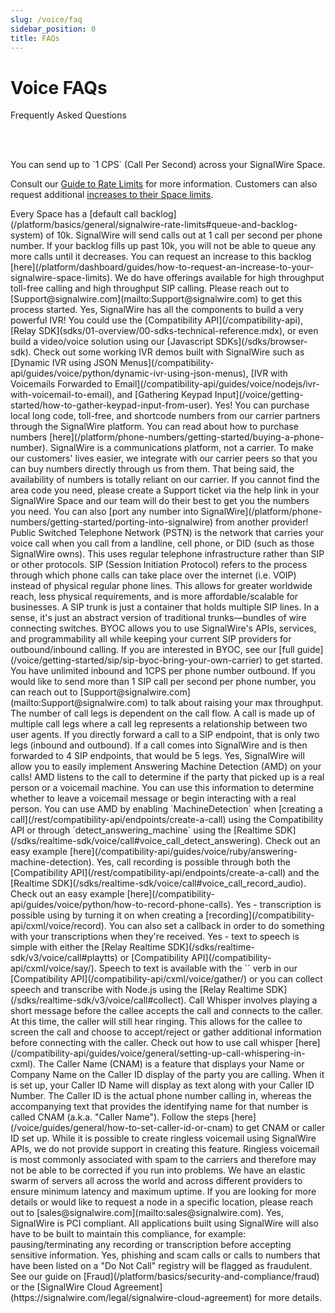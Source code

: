 ```yaml
---
slug: /voice/faq
sidebar_position: 0
title: FAQs
---
```



# Voice FAQs

<Subtitle>Frequently Asked Questions</Subtitle>

<br/><br/>

<AccordionGroup>
<Accordion title="How many calls per second can I send?">
You can send up to `1 CPS` (Call Per Second) across your SignalWire Space.

Consult our [Guide to Rate Limits](/platform/basics/general/signalwire-rate-limits) for more information. Customers can also request additional [increases to their Space limits](/platform/dashboard/guides/how-to-request-an-increase-to-your-signalwire-space-limits).
</Accordion>

<Accordion title="Are calls queued as they go out?">
Every Space has a [default call backlog](/platform/basics/general/signalwire-rate-limits#queue-and-backlog-system) of 10k. SignalWire will send calls out at 1 call per second per phone number. If your backlog fills up past 10k, you will not be able to queue any more calls until it decreases. You can request an increase to this backlog [here](/platform/dashboard/guides/how-to-request-an-increase-to-your-signalwire-space-limits).
</Accordion>

<Accordion title="How do I enable higher throughput calling?">
We do have offerings available for high throughput toll-free calling and high throughput SIP calling. 
Please reach out to [Support@signalwire.com](mailto:Support@signalwire.com) to get this process started.
</Accordion>

<Accordion title="Can you build an IVR (Interactive Voice Response) with SignalWire?">
Yes, SignalWire has all the components to build a very powerful IVR! You could use the [Compatibility API](/compatibility-api), [Relay SDK](sdks/01-overview/00-sdks-technical-reference.mdx), or even build a video/voice solution using our [Javascript SDKs](/sdks/browser-sdk).
Check out some working IVR demos built with SignalWire such as
[Dynamic IVR using JSON Menus](/compatibility-api/guides/voice/python/dynamic-ivr-using-json-menus),
[IVR with Voicemails Forwarded to Email](/compatibility-api/guides/voice/nodejs/ivr-with-voicemail-to-email), and
[Gathering Keypad Input](/voice/getting-started/how-to-gather-keypad-input-from-user).
</Accordion>

<Accordion title="Does SignalWire offer phone numbers to purchase?">
Yes! You can purchase local long code, toll-free, and shortcode numbers from our carrier partners through the SignalWire platform. You can read about how to purchase numbers [here](/platform/phone-numbers/getting-started/buying-a-phone-number).
</Accordion>

<Accordion title="What do I do if I can't find the specific area code or phone number that I need?">
SignalWire is a communications platform, not a carrier. To make our customers' lives easier, we integrate with our carrier peers so that you can buy numbers directly through us from them. That being said, the availability of numbers is totally reliant on our carrier.
If you cannot find the area code you need, please create a Support ticket via the help link in your SignalWire Space and our team will do their best to get you the numbers you need. You can also [port any number into SignalWire](/platform/phone-numbers/getting-started/porting-into-signalwire) from another provider!
</Accordion>

<Accordion title="What is PSTN?">
Public Switched Telephone Network (PSTN) is the network that carries your voice call when you call from a landline, cell phone, or DID (such as those SignalWire owns). This uses regular telephone infrastructure rather than SIP or other protocols.
</Accordion>

<Accordion title="What is SIP?">
SIP (Session Initiation Protocol) refers to the process through which phone calls can take place over the internet (i.e. VOIP) instead of physical regular phone lines. This allows for greater worldwide reach, less physical requirements, and is more affordable/scalable for businesses.
</Accordion>

<Accordion title="How is SIP on SignalWire different from traditional SIP trunking?">
A SIP trunk is just a container that holds multiple SIP lines. In a sense, it's just an abstract version of traditional trunks—bundles of wire connecting switches.
</Accordion>

<Accordion title="What is BYOC (Bring Your Own Carrier)?">
BYOC allows you to use SignalWire's APIs, services, and programmability all while keeping your current SIP providers for outbound/inbound calling. If you are interested in BYOC, see our [full guide](/voice/getting-started/sip/sip-byoc-bring-your-own-carrier) to get started.
</Accordion>

<Accordion title="How many SIP channels can you have for each phone number?">
You have unlimited inbound and 1CPS per phone number outbound. 
If you would like to send more than 1 SIP call per second per phone number, you can reach out to 
[Support@signalwire.com](mailto:Support@signalwire.com) 
to talk about raising your max throughput.
</Accordion>

<Accordion title="How many legs are in a SIP call?">
The number of call legs is dependent on the call flow. A call is made up of multiple call legs where a call leg represents a relationship between two user agents. If you directly forward a call to a SIP endpoint, that is only two legs (inbound and outbound). If a call comes into SignalWire and is then forwarded to 4 SIP endpoints, that would be 5 legs.
</Accordion>

<Accordion title="Do you have Answering Machine Detection?">
Yes, SignalWire will allow you to easily implement Answering Machine Detection (AMD) on your calls! AMD listens to the call to determine if the party that picked up is a real person or a voicemail machine. You can use this information to determine whether to leave a voicemail message or begin interacting with a real person. You can use AMD by enabling `MachineDetection` when [creating a call](/rest/compatibility-api/endpoints/create-a-call) using the Compatibility API or through `detect_answering_machine` using the [Realtime SDK](/sdks/realtime-sdk/voice/call#voice_call_detect_answering). Check out an easy example [here](/compatibility-api/guides/voice/ruby/answering-machine-detection).
</Accordion>

<Accordion title="Do you have call recording capabilities?">
Yes, call recording is possible through both the [Compatibility API](/rest/compatibility-api/endpoints/create-a-call) and the [Realtime SDK](/sdks/realtime-sdk/voice/call#voice_call_record_audio). Check out an easy example [here](/compatibility-api/guides/voice/python/how-to-record-phone-calls).
</Accordion>

<Accordion title="Do you have transcription capabilities?">
Yes - transcription is possible using by turning it on when creating a [recording](/compatibility-api/cxml/voice/record). You can also set a callback in order to do something with your transcriptions when they're received.
</Accordion>

<Accordion title="Do you have text-to-speech capabilities?">
Yes - text to speech is simple with either the [Relay Realtime SDK](/sdks/realtime-sdk/v3/voice/call#playtts) or [Compatibility API](/compatibility-api/cxml/voice/say/).
</Accordion>

<Accordion title="What about speech-to-text capabilities?">
Speech to text is available with the `<gather>` verb in our [Compatibility API](/compatibility-api/cxml/voice/gather/) or you can collect speech and transcribe with Node.js using the [Relay Realtime SDK](/sdks/realtime-sdk/v3/voice/call#collect).
</Accordion>

<Accordion title="Do you have call whisper?">
Call Whisper involves playing a short message before the callee accepts the call and connects to the caller. At this time, the caller will still hear ringing. This allows for the callee to screen the call and choose to accept/reject or gather additional information before connecting with the caller. Check out how to use call whisper [here](/compatibility-api/guides/voice/general/setting-up-call-whispering-in-cxml).
</Accordion>

<Accordion title="How do I set Caller ID/CNAM?">
The Caller Name (CNAM) is a feature that displays your Name or Company Name on the Caller ID display of the party you are calling. When it is set up, your Caller ID Name will display as text along with your Caller ID Number.
The Caller ID is the actual phone number calling in, whereas the accompanying text that provides the identifying name for that number is called CNAM (a.k.a. "Caller Name").
Follow the steps [here](/voice/guides/general/how-to-set-caller-id-or-cnam) to get CNAM or caller ID set up.
</Accordion>

<Accordion title="Do you support ringless voicemail?">
While it is possible to create ringless voicemail using SignalWire APIs, we do not provide support in creating this feature. Ringless voicemail is most commonly associated with spam to the carriers and therefore may not be able to be corrected if you run into problems.
</Accordion>

<Accordion title="Where are your nearest data hubs/centers?">
We have an elastic swarm of servers all across the world and across different providers to ensure minimum latency and maximum uptime. If you are looking for more details or would like to request a node in a specific location, please reach out to [sales@signalwire.com](mailto:sales@signalwire.com).
</Accordion>

<Accordion title="Is SignalWire PCI compliant?">
Yes, SignalWire is PCI compliant. All applications built using SignalWire will also have to be built to maintain this compliance, for example: pausing/terminating any recording or transcription before accepting sensitive information.
</Accordion>

<Accordion title="Are there prohibited Voice use cases?">
Yes, phishing and scam calls or calls to numbers that have been listed on a "Do Not Call" registry will be flagged as fraudulent. See our guide on [Fraud](/platform/basics/security-and-compliance/fraud) or the [SignalWire Cloud Agreement](https://signalwire.com/legal/signalwire-cloud-agreement) for more details.
</Accordion>
</AccordionGroup>
